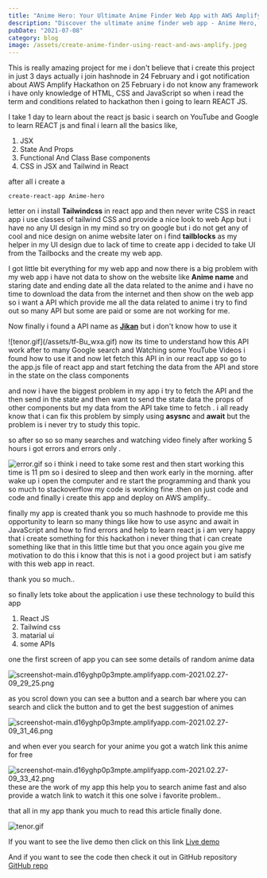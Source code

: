 ```yaml
---
title: "Anime Hero: Your Ultimate Anime Finder Web App with AWS Amplify"
description: "Discover the ultimate anime finder web app - Anime Hero, built with AWS Amplify. Find and watch your favorite anime shows hassle-free with this innovative solution from the AWS Amplify Hackathon"
pubDate: "2021-07-08"
category: blog
image: /assets/create-anime-finder-using-react-and-aws-amplify.jpeg
---
```



This is really amazing project for me i don't believe that i create this project in just 3 days actually i join hashnode in 24 February and i got notification about AWS Amplify Hackathon on 25 February i do not know any framework i have only knowledge of HTML, CSS and JavaScript so when i read the term and conditions related to hackathon then i going to learn REACT JS.

I take 1 day to learn about the react js basic i search on YouTube and Google to learn REACT js and final i learn all the basics like,

1. JSX
2. State And Props
3. Functional And Class Base components
4. CSS in JSX and Tailwind in React

after all i create a

```
create-react-app Anime-hero
```

letter on i install **Tailwindcss** in react app and then never write CSS in react app i use classes of tailwind CSS and provide a nice look to web App but i have no any UI design in my mind so try on google but i do not get any of cool and nice design on anime website later on i find **tailblocks** as my helper in my UI design due to lack of time to create app i decided to take UI from the Tailbocks and the create my web app.

I got little bit everything for my web app and now there is a big problem with my web app i have not data to show on the website like **Anime name** and staring date and ending date all the data related to the anime and i have no time to download the data from the internet and then show on the web app so i want a API which provide me all the data related to anime i try to find out so many API but some are paid or some are not working for me.

Now finally i found a API name as [**Jikan**](https://jikan.docs.apiary.io/#) but i don't know how to use it

<Ad />
![tenor.gif](/assets/tf-Bu_wxa.gif) now its time to understand how this API work
after to many Google search and Watching some YouTube Videos i found how to use it
and now let fetch this API in in our react app so go to the app.js file of react
app and start fetching the data from the API and store in the state on the class
components

and now i have the biggest problem in my app i try to fetch the API and the then send in the state and then want to send the state data the props of other components but my data from the API take time to fetch . i all ready know that i can fix this problem by simply using **asysnc** and **await** but the problem is i never try to study this topic.

so after so so so many searches and watching video finely after working 5 hours i got errors and errors only .

![error.gif](/assets/RvFtTHL7Q.gif)
so i think i need to take some rest and then start working this time is 11 pm so i desired to sleep and then work early in the morning.
after wake up i open the computer and re start the programming and thank you so much to stackoverflow my code is working fine .then on just code and code and finally i create this app and deploy on AWS amplify..

finally my app is created thank you so much hashnode to provide me this opportunity to learn so many things like how to use async and await in JavaScript and how to find errors and help to learn react js i am very happy that i create something for this hackathon i never thing that i can create something like that in this little time but that you once again you give me motivation to do this i know that this is not i a good project but i am satisfy with this web app in react.

thank you so much..

so finally lets toke about the application
i use these technology to build this app

1. React JS
2. Tailwind css
3. matarial ui
4. some APIs

one the first screen of app you can see some details of random anime data

![screenshot-main.d16yghp0p3mpte.amplifyapp.com-2021.02.27-09_29_25.png](/assets/GhIQ7IYqm.png)

as you scrol down you can see a button and a search bar where you can search and click the button and to get the best suggestion of animes

![screenshot-main.d16yghp0p3mpte.amplifyapp.com-2021.02.27-09_31_46.png](/assets/KNpqDEcP1.png)

and when ever you search for your anime you got a watch link this anime for free

![screenshot-main.d16yghp0p3mpte.amplifyapp.com-2021.02.27-09_33_42.png](/assets/4iLQl78vN.png)
these are the work of my app this help you to search anime fast and also provide a watch link to watch it this one solve i favorite problem..

that all in my app thank you much to read this article
finally done.

![tenor.gif](/assets/Jpu5gFt4u.gif)

If you want to see the live demo then click on this link
[Live demo](https://main.d16yghp0p3mpte.amplifyapp.com/)

And if you want to see the code then check it out in GitHub repository
[GitHub repo](https://github.com/anshumeena1947/anime-web-app)
